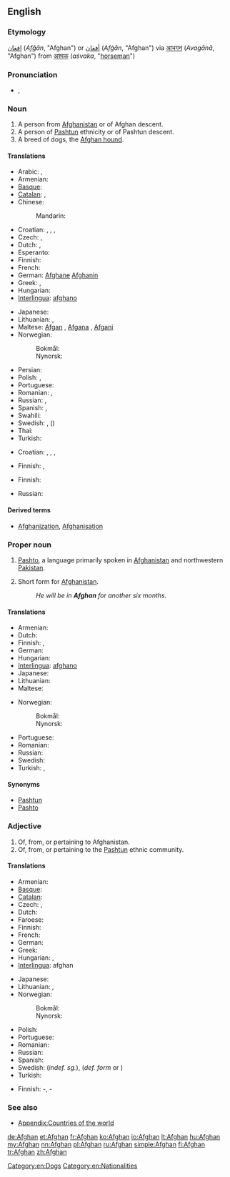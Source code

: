 {{also|afghan}}
==English==

{{wikipedia}}
{{wikipedia|Origins of the name Afghan}}

===Etymology===
{{fa}} [[افغان]] (''Afğān'', "Afghan") or {{ar}} [[أفغان]] (''Afġān'', "Afghan") via {{etyl:pra}} [[आभगन]] (''Avagānā'', "Afghan") from {{sa}} [[अश्वक]] (''aśvaka'', "[[horseman]]")

===Pronunciation===
* {{a|UK}} {{IPA|/ˈæfˌɡæn/}}, {{SAMPA|/"{f%g{n/}}

===Noun===
{{en-noun}}

# A person from [[Afghanistan]] or of Afghan descent.
# A person of [[Pashtun]] ethnicity or of Pashtun descent.
# A breed of dogs, the [[Afghan hound]].

====Translations====
{{trans-top|person from Afghanistan}}
* Arabic: {{t|ar|أفغاني|tr='afghaaniy|sc=Arab}}, {{t|ar|أفغانية|f|tr='afghaaníyya|sc=Arab}}
* Armenian: {{t-|hy|աֆղան|tr=afġan}}
* [[Basque]]: {{t|eu|afganistandar}}
* [[Catalan]]: {{t|ca|afganeso|m}}, {{t|ca|afganesa|f}}
* Chinese:
*: Mandarin: {{t|zh|阿富汗人|tr=Āfùhànrén|sc=Hani}}
* Croatian: {{t-|hr|Afgan|m|alt=Àfgan}}, {{t-|hr|Afganka|f|alt=Àfgānka}}, {{t-|hr|Afganistanac|m|alt=Afganistánac}}, {{t-|hr|Afganistanka|f|alt=Afganìstānka}}
* Czech: {{t-|cs|Afghánec|m}}, {{t-|cs|Afgánec|m}}
* Dutch: {{t+|nl|Afghaan|m}}, {{t+|nl|Afghaanse|f}}
* Esperanto: {{t|eo|afgano}}
* Finnish: {{t+|fi|afganistanilainen}}
* French: {{t+|fr|Afghan}}
* German: [[Afghane]] {{m}} [[Afghanin]] {{f}}
* Greek: {{t+|el|Αφγανός|m}}, {{t-|el|Αφγανή|f}}
* Hungarian: {{t+|hu|afgán}}
* [[Interlingua]]: [[afghano]]
{{trans-mid}}
* Japanese: {{t|ja|アフガニスタン人|tr=Afuganisutan-jin|sc=Jpan}}
* Lithuanian: {{t+|lt|afganistanietis|m|xs=Lithuanian}},  {{t+|lt|afganistanietė|f|xs=Lithuanian}}
* Maltese: [[Afgan]] {{m}}, [[Afgana]] {{f}}, [[Afgani]] {{p}}
* Norwegian:
*: Bokmål: {{t+|no|afghaner|m}}
*: Nynorsk: {{t+|nn|afghanar|m|xs=Norwegian Nynorsk}}
* Persian: {{t|fa|افغان|tr=afğân|sc=fa-Arab}}
* Polish: {{t+|pl|Afgańczyk|m}}, {{t+|pl|Afganka|f}}
* Portuguese: {{t+|pt|afegão}}
* Romanian: {{t+|ro|afgan|m}}, {{t+|ro|afgană|f}}
* Russian: {{t+|ru|афганец|m|tr=afgánec}}, {{t+|ru|афганка|f|tr=afgánka}}
* Spanish: {{t+|es|afgano|m}}, {{t|es|afgana|f}}
* Swahili: {{t|sw|Mwafugani}}
* Swedish: {{t|sv|afghan}}, {{t|sv|afghanska}} ({{f}})
* Thai: {{t|th|ชาวอาฟกัน|tr=chao afkan|sc=Thai}}
* Turkish: {{t+|tr|Afgan}}
{{trans-bottom}}

{{trans-top|person of Pashtun ethnicity}}
* Croatian: {{t-|hr|Afgan|m|alt=Àfgan}}, {{t-|hr|Afganka|f|alt=Àfgānka}}, {{t-|hr|Afganistanac|m|alt=Afganistánac}}, {{t-|hr|Afganistanka|f|alt=Afganìstānka}}
{{trans-mid}}
* Finnish: {{t|fi|pataani}}, {{t-|fi|afgaani}}
{{trans-bottom}}

{{trans-top|Afghan hound}}
* Finnish: {{t+|fi|afgaaninvinttikoira}}
{{trans-mid}}
* Russian: {{t-|ru|афганская борзая|f|tr=afgánskaja borzája}}
{{trans-bottom}}

====Derived terms====
* [[Afghanization]], [[Afghanisation]]

===Proper noun===
{{en-proper noun}}

# [[Pashto]], a language primarily spoken in [[Afghanistan]] and northwestern [[Pakistan]].
# {{UK|military slang}} Short form for [[Afghanistan]].
#: ''He will be in '''Afghan''' for another six months.''

====Translations====
{{trans-top|Pashto language}}
* Armenian: {{t-|hy|աֆղաներեն|tr=afġaneren}}
* Dutch: {{t+|nl|Afghaans}}
* Finnish: {{t+|fi|paštu}}, {{t-|fi|afgaani}}
* German: {{t-|de|Afghanisch}}
* Hungarian: {{t+|hu|afgán}}
* [[Interlingua]]: [[afghano]]
* Japanese: {{t-|ja|アフガニスタン語|tr=afuganisutango}}
* Lithuanian: {{t|lt|afganistaniečių|p|xs=Lithuanian}}
* Maltese: {{t-|mt|L-Afgan|xs=Maltese}}
{{trans-mid}}
* Norwegian:
*: Bokmål: {{t+|nb|afghansk|m}}
*: Nynorsk: {{t+|nn|afghansk|m}}
* Portuguese: {{t+|pt|afegão}}
* Romanian: {{t+|ro|afgană|f}}
* Russian: {{t+|ru|афганский|tr=afgánskij}}
* Swedish: {{t+|sv|afghanska}}
* Turkish: {{t|tr|Peştuca}}, {{t|tr|Afganca}}
{{trans-bottom}}

====Synonyms====
* [[Pashtun]]
* [[Pashto]]

===Adjective===
{{en-adj|-}}

# Of, from, or pertaining to Afghanistan.
# Of, from, or pertaining to the [[Pashtun]] ethnic community.

====Translations====
{{trans-top|pertaining to Afghanistan}}
* Armenian: {{t|hy|աֆղանական|tr=afġanakan}}
* [[Basque]]: {{t|eu|afganistandar}}
* [[Catalan]]: {{t|ca|afganeso}}
* Czech: {{t-|cs|afgánský|m}}, {{t-|cs|afghánský|m}}
* Dutch: {{t+|nl|Afghaans}}
* Faroese: {{t|fo|afganskur}}
* Finnish: {{t+|fi|afganistanilainen}}
* French: {{t+|fr|afghan}}
* German: {{t+|de|afghanisch}}
* Greek: {{t-|el|αφγανικός||tr=afganikós}}
* Hungarian: {{t+|hu|afgán}}, {{t+|hu|afganisztáni}}
* [[Interlingua]]: afghan
{{trans-mid}}
* Japanese: {{t-|ja|アフガニスタンの|tr=afuganisutan no}}
* Lithuanian: {{t|lt|afganištanietiškas|m|xs=Lithuanian}},  {{t|lt|afganistanietiška|f|xs=Lithuanian}}
* Norwegian:
*: Bokmål: {{t+|nb|afghansk}}
*: Nynorsk: {{t+|nn|afghansk}}
* Polish: {{t+|pl|afgański|m}}
* Portuguese: {{t+|pt|afegão}}
* Romanian: {{t+|ro|afgan}}
* Russian: {{t+|ru|афганский|tr=afgánskij}}
* Spanish: {{t+|es|afgano}}
* Swedish: {{t|sv|afghansk}} (''indef. sg.''), {{t|sv|afghanska}} (''def. form'' or  {{p}})
* Turkish: {{t|tr|Afgan}}
{{trans-bottom}}

{{trans-top|pertaining to Pashtun}}
* Finnish: {{t|fi|pataani}}-, {{t-|fi|afgaani}}-
{{trans-mid}}
{{trans-bottom}}

===See also===
* [[Appendix:Countries of the world]]

[[Category:en:Dogs]]
[[Category:en:Nationalities]]

[[de:Afghan]]
[[et:Afghan]]
[[fr:Afghan]]
[[ko:Afghan]]
[[io:Afghan]]
[[lt:Afghan]]
[[hu:Afghan]]
[[my:Afghan]]
[[nn:Afghan]]
[[pl:Afghan]]
[[ru:Afghan]]
[[simple:Afghan]]
[[fi:Afghan]]
[[tr:Afghan]]
[[zh:Afghan]]